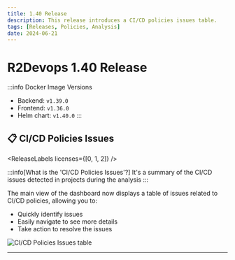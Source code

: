 ```yaml
---
title: 1.40 Release
description: This release introduces a CI/CD policies issues table.
tags: [Releases, Policies, Analysis]
date: 2024-06-21
---
```


# R2Devops 1.40 Release


:::info Docker Image Versions
- Backend: `v1.39.0`
- Frontend: `v1.36.0`
- Helm chart: `v1.40.0`
:::

<!--truncate-->

## 📋 CI/CD Policies Issues

<ReleaseLabels licenses={[0, 1, 2]} />


:::info[What is the 'CI/CD Policies Issues'?]
    It's a summary of the CI/CD issues detected in projects during the analysis
:::

The main view of the dashboard now displays a table of issues related to CI/CD policies, allowing you to:

- Quickly identify issues
- Easily navigate to see more details
- Take action to resolve the issues

![CI/CD Policies Issues table](./policies_issues.gif)

-----

<ReleaseBottomButton />